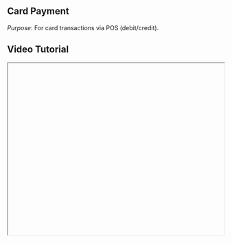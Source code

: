 


<div className="mdx-content">

##  Card Payment



*Purpose*: For card transactions via POS (debit/credit).

## Video Tutorial



<iframe
  width="100%"
  height="400"
  title="Card Payment Tutorial"
  allowFullScreen
  className="rounded-lg"
/>

---

## Steps:



❶ **Click on “Card” payment method.**  
❷ **Enter the amount paid by card.**  
❸ **Click Add Transaction.**

Useful when:

- Accepting payments via swipe machines.  
- Client prefers secure non-cash options.

---

**Tip for First-Time Users**:  
Use this method for fast, secure transactions without handling physical cash.

<div className="space-y-4 mt-6">

<div className="my-10 border-t border-gray-200" />

## More questions about this


</div>
<div className="space-y-4 mt-6">
  <details className="bg-white rounded-md p-4 border border-gray-300">
  <summary
    className="font-medium text-base text-gray-900"
    style={{
      backgroundColor: 'transparent',
      outline: 'none',
      cursor: 'pointer',
      userSelect: 'none',
      listStyle: 'none',
    }}
  >Can I use any card reader?</summary>
   <p className="mt-2 text-sm text-gray-700">
      Yes, you can use any supported POS machine that integrates with your system.
    </p>
  </details>

  <details className="bg-white rounded-md p-4 border border-gray-300">
  <summary
    className="font-medium text-base text-gray-900"
    style={{
      backgroundColor: 'transparent',
      outline: 'none',
      cursor: 'pointer',
      userSelect: 'none',
      listStyle: 'none',
    }}
  >Are card payments recorded automatically?</summary>
    <p className="mt-2 text-sm text-gray-700">
      Yes, once added, the transaction will reflect in your records and reports.
    </p>
  </details>
</div>
</div>

---

<div className="space-y-4 mt-6">

<div className="my-10 border-t border-gray-200" />

<div className="mdx-content mt-10">

Was this article helpful?

<div style={{ display: 'flex', gap: '1rem' }}>
  <button style={{ padding: '0.5rem', borderRadius: '9999px', backgroundColor: '#f0f0f0' }}>
    👍
  </button>
  <button style={{ padding: '0.5rem', borderRadius: '9999px', backgroundColor: '#f0f0f0' }}>
     👎
  </button>
</div>
</div>

---
</div>
